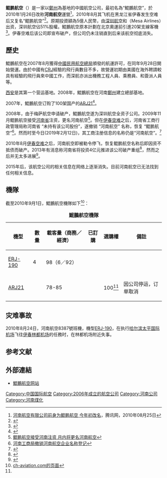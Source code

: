 {{Distinguish|中国南方航空河南航空有限公司}}
{{Infobox_Airline |
airline=鲲鹏航空<br>Kunpeng Airlines|
logo=|
logo_size=|
fleet_size=|
destinations=|
IATA=VD|
ICAO=KPA|
callsign=Kunpeng Air<ref>{{cite web| url=http://news.qq.com/zt2010/yckj/| title=黑龙江伊春客机失事| publisher=腾讯新闻}}</ref>|
parent=[[深圳航空|深圳航空]]|
founded=2006年12月|
commenced=2007年10月27日|
ceased=2010年8月|
headquarters=[[中國|中國]][[鄭州|鄭州]]|
key_people=|
hubs=[[郑州新郑国际机场|郑州新郑国际机场]]|
focus_cities=|
frequent_flyer=|
lounge=|
alliance=|
website=[https://www.webcitation.org/68IMo0gnA?url=http://www.kunpeng-air.com/ www.kunpeng-air.com]<sub>''(已停运)''</sub>|
}}

'''鲲鹏航空'''（{{lang-en|'''Kunpeng Airlines'''}}）是一家以[[鄭州|鄭州]]為基地的中國航空公司，最初名為“鯤鵬航空”，於2010年1月26日改称'''河南航空'''運營<ref>[http://news.qq.com/a/20100825/000028.htm 河南航空有限公司前身为鲲鹏航空 今年初改名]，腾讯网，2010年08月25日</ref>，2010年8月其飞机在黑龙江省伊春发生空难后又复名“鲲鹏航空”<ref>{{cite news|url=http://politics.people.com.cn/GB/14562/12567911.html | title="河南航空"撤销 "鲲鹏航空"恢复| publisher=人民网| author=曲昌荣| date=2010年8月27日}}</ref>。原期投資額為5億人民幣，由[[深圳航空|深圳航空]]和{{Link-en|梅萨航空|Mesa Air Group}}（Mesa Airlines）出资，深圳航空佔51%股權。鯤鵬航空原本計劃在北京奧運前引進20架支線客機<ref>{{cite news| url=http://www.gov.cn/gzdt/2007-10/29/content_789076.htm |title=民航总局副局长出席鲲鹏航空公司开航庆典仪式 |publisher=中央政府门户网站 |date=2007年10月29日}}</ref>。伊春空难后该公司即宣布破产，但公司仍未注销直到后来该航空彻底消失。

== 歷史 ==
鯤鵬航空在2007年8月獲得[[中國民用航空總局|中國民用航空總局]]頒發的航運許可，在同年9月28日開始營運。由於中國有[[CRJ|CRJ]]經驗的飛行員數目不多，故營運初期由美國{{link-en|梅萨航空|Mesa Air Group}}在海外聘請較具有經驗的飛行員來中國工作，而深航亦派出機務工程人員、乘務員、和簽派人員等。

[[西安|西安]]是其第一个营运基地。2008年，鯤鵬航空在河南[[鄭州|鄭州]]建立總部基地。

2007年，鯤鵬航空订购了100架国产的[[ARJ21|ARJ21]]<ref name="#1">{{cite web|url = http://news.bbc.co.uk/2/hi/business/7155452.stm| title = Ceremony inaugurates Chinese jet| language = en| publisher = [[BBC|BBC]]| date = 2007年12月21日}}</ref>。

2008年，由于梅萨航空申请破产，鯤鵬航空遂为深圳航空全资子公司。2009年11月鲲鹏航空接受[[河南省|河南省]]注资，更名河南航空<ref>[http://money.163.com/09/1108/23/5NKQHKQI002526O5.html 鲲鹏航空接受河南注资 月内将更名河南航空]</ref>。但在[[河南航空8387号班机空难|伊春空难]]之后，河南省工商行政管理局称河南省 “未持有该公司股份”，遂撤销 “河南航空” 名称，恢复 “鲲鹏航空”<ref>[http://politics.people.com.cn/GB/14562/12567911.html 河南工商局撤销河南航空企业名称登记]</ref>。然而时至今日(2019年2月12日)，其工商注册信息的名称仍是“河南航空”。<ref>{{Cite web|url=http://www.gsxt.gov.cn/%7B1210BD2675764CAB990217142605F0A338B0427073FBD841ECEFBC27AF89EC7762EAC950FDFE0CEBBBE80F5FADB84A493E6FD24723A6208A0FB20EA42180689001130113019068F9EBF9EBF9EBF9EBF9687ABAA4B6A8B6366F9ABCF5F0C2E114C3D685B7BA95049587B341A6F6048C794B46D7C5D7C5D7C5-1549910433779%7D|title=国家企业公示系统|accessdate=2019年2月12日|author=|date=|publisher=}}{{Dead link|date=2019年12月 |bot=InternetArchiveBot |fix-attempted=yes }}</ref>

2010年8月[[河南航空8387号班机空难|伊春空难]]之后，河南航空即被勒令停飞，恢复鲲鹏航空名称后即因资不抵债而破产。2013年有消息称河南省将投资4亿元推进该公司破产重组<ref>{{cite web|author1=河南商报|title=河南计划今年投资4亿推进河南航空破产重整|url=http://news.carnoc.com/list/253/253545.html}}</ref>，然而之后并无太多进展<ref>{{cite web|author1=21世纪经济报道|title=两家“河南航空”共存　河南航投的无奈|url=http://news.carnoc.com/list/295/295096.html}}</ref>。

2015年后，该航空公司的相关信息在网络上逐渐消失。目前河南航空已无法找到任何相关信息。

== 機隊 ==
截至2010年9月1日，鯤鵬航空機隊如下<ref>[http://www.ch-aviation.ch/aircraft.php?search=set&airline=VD&al_op=1 ch-aviation.com的页面{{en}}]{{Dead link|date=2020年1月 |bot=InternetArchiveBot |fix-attempted=yes }}</ref>：

<center>
{| class="toccolours sortable" border="1" cellpadding="3" style="border-collapse:collapse"
|+ '''鯤鵬航空機隊'''
|- bgcolor=#FF2222
!機型
!數量
!載客量（商務／經濟）
!已訂購
!選購權
!備註
|-
|[[ERJ-170系列|ERJ-190]]
|4
|98（6／92）
|
|
|
|-
|[[ARJ21|ARJ21]]
|
|78-85
|
|100<ref name="#1"/>
|因公司停运，订单取消
|}
</center>

== 灾难事故 ==
{{main|河南航空8387号班机空难}}
2010年8月24日，河南航空8387號班機，機型[[ERJ-170系列|ERJ-190]]，在执行[[哈尔滨|哈尔滨]][[哈尔滨太平国际机场|太平国际机场]]飞往[[伊春|伊春]][[林都机场|林都机场]]的任務时，在林都机场附近失事。

== 参考文献 ==
<div class="references-small">
<references />
</div>

== 外部連結 ==
* [https://www.webcitation.org/68IMo0gnA?url=http://www.kunpeng-air.com/ 鯤鵬航空网站]
{{中國航空公司}}


[[Category:中国国际航空|Category:中国国际航空]]
[[Category:2006年成立的航空公司|Category:2006年成立的航空公司]]
[[Category:河南公司|Category:河南公司]]
[[Category:河南煤化|Category:河南煤化]]